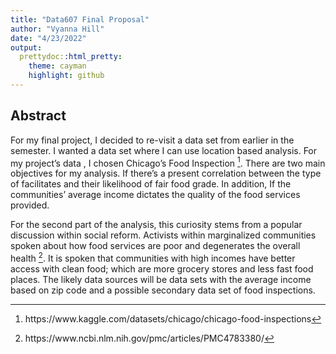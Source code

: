 ```yaml
---
title: "Data607 Final Proposal"
author: "Vyanna Hill"
date: "4/23/2022"
output:   
  prettydoc::html_pretty:
    theme: cayman
    highlight: github
---
```


## Abstract

For my final project, I decided to re-visit a data set from earlier in the semester. I wanted a data set where I can use location based analysis. For my project's data , I chosen Chicago's Food Inspection ^[https://www.kaggle.com/datasets/chicago/chicago-food-inspections]. There are two main objectives for my analysis. If there's a present correlation between the type of facilitates and their likelihood of fair food grade. In addition, If the communities' average income dictates the quality of the food services provided.

For the second part of the analysis, this curiosity stems from a popular discussion within social reform. Activists within marginalized communities spoken about how food services are poor and degenerates the overall health ^[https://www.ncbi.nlm.nih.gov/pmc/articles/PMC4783380/]. It is spoken that communities with high incomes have better access with clean food; which are more grocery stores and less fast food places. The likely data sources will be data sets with the average income based on zip code and a possible secondary data set of food inspections.


